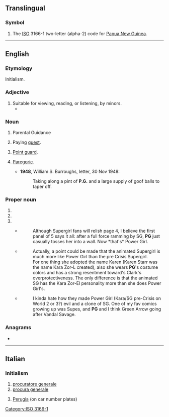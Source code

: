 {{also|pg|Pg|pg.|.pg|P&G|Pg.|P.G.}}
==Translingual==

===Symbol===
{{head|mul|symbol}}

# The [[ISO]] 3166-1 two-letter (alpha-2) code for [[Papua New Guinea]].

[[Category:ISO 3166-1]]

----

==English==

===Etymology===
Initialism.

===Adjective===
{{en-adj|-}}

# Suitable for viewing, reading, or listening, by minors.
#* {{quote-journal
|date=June 26, 2012
|author=Genevieve Koski
|title=Music: Reviews: Justin Bieber: ''Believe''
|work=The Onion AV Club
|url=http://www.avclub.com/articles/justin-bieber-believe,81763/
|page=
|passage=More significantly, rigid deference to Bieber’s still-young core fan base keeps things resolutely '''PG''', with any acknowledgement of sex either couched in vague “touch your body” workarounds or downgraded to desirous hand-holding and eye-gazing.}}

===Noun===
{{en-noun}}

# {{lb|en|British|US}} Parental Guidance {{qualifier|used to rate [[motion picture]]s that may be viewed by [[minor]]s at their parents' discretion}}
# {{lb|en|chiefly|_|UK}} Paying [[guest]].
# {{lb|en|basketball}} [[point guard|Point guard]].
# {{lb|en|slang}} [[paregoric|Paregoric]].
#* '''1948''', William S. Burroughs, letter, 30 Nov 1948:
#*: Taking along a pint of '''P.G.''' and a large supply of goof balls to taper off.

===Proper noun===
{{en-proper noun}}

# {{initialism of|Proto-Germanic|lang=en}}
# {{initialism of|Persian Gulf|lang=en}}
# {{initialism of|{{w|Power Girl}}|lang=en|gloss=DC Comics superheroine}}
#* {{quote-newsgroup
|date=October 25 1997
|author=Lightning
|title=REVIEW Power Girl #1, uhm, I mean Supergirl #16
|url=https://groups.google.com/d/msg/rec.arts.comics.dc.universe/7LXMTkQtLzk/YYmlNIO7DkwJ
|id=62tta5$a7g$1@206.230.70.77
|newsgroup=rec.arts.comics.dc.universe}}
#*: Although Supergirl fans will relish page 4, I believe the first panel of 5 says it all: after a full force ramming by SG, '''PG''' just casually tosses her into a wall. Now *that's* Power Girl.
#* {{quote-newsgroup
|date=May 6 1998
|author=CaptT...@webtv.net
|title=Re: Why is TV kind of pre-Crisis and comics Post-Crisis
|url=https://groups.google.com/d/msg/rec.arts.comics.dc.universe/yi-EOjRFaDI/MoHovIs2_rYJ
|id=6iouoe$1jf$1@newsd-134.iap.bryant.webtv.net
|newsgroup=rec.arts.comics.dc.universe}}
#*: Actually, a point could be made that the animated Supergirl is much more like Power Girl than the pre Crisis Supergirl. 
#*: For one thing she adopted the name Karen (Karen Starr was the name Kara Zor-L created), also she wears '''PG'''<nowiki/>'s costume colors and has a strong resentment toward's Clark's overprotectiveness. The only difference is that the animated SG has the Kara Zor-El personality more than she does Power Girl's.
#* {{quote-newsgroup
|date=September 21 2005
|author=tan...@bellsouth.net
|title=Re: JLU - WOW
|url=https://groups.google.com/d/msg/alt.tv.cartoon-network/W61C2rlr6XA/Pl07SNyXTzUJ
|id=SL7Ye.4284$xg3.1881@bignews4.bellsouth.net
|newsgroup=alt.tv.cartoon-network}}
#*: I kinda hate how they made Power Girl (Kara/SG pre-Crisis on World 2 or 3?) evil and a clone of SG. One of my fav comics growing up was Supes, and '''PG''' and I think Green Arrow going after Vandal Savage.

===Anagrams===
* {{anagrams|en|GP}}

----

==Italian==

===Initialism===
{{rfc-header|Initialism}}
{{head|it|initialism}}

# [[procuratore generale]]
# [[procura generale]]
# {{lb|it|dated}} [[Perugia]] (on car number plates)